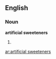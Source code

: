 ==English==

===Noun===
'''artificial sweeteners'''

# {{plural of|[[artificial sweetener]]}}

[[ar:artificial sweeteners]]
